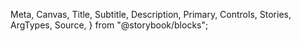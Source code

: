   Meta,
  Canvas,
  Title,
  Subtitle,
  Description,
  Primary,
  Controls,
  Stories,
  ArgTypes,
  Source,
} from "@storybook/blocks";


<Meta of={NavigationStories} />

<Title />
<Subtitle />
<Description />
<Controls />

---

**Note: The Storybook demo component is only for reference. Please refer to the design file below as the final component design.**

---

## Design

<iframe
  width="100%"
  height="600"
  src="https://embed.figma.com/design/SE3TBfjjirxES6H9g2EyvS/UMD-Libraries-Design-System?node-id=1-100&embed-host=share"
  allowfullscreen
></iframe>

## Intro

This is the custom navigation component for the Libraries. It removes the additional sidebar button on the left side of the logo to avoid user confusion (gratuitous redundancy). The sidebar-style menu only appears on small screens (width < 1240px). This header navigation only supports two levels of menus to simplify the user experience and prevent complicated navigation. While the main navigation links serve as regular links, the utility navigation links are used as shortcuts to utilities.

## Component Structure

It consists of two navigation lists in the navigation component, including "Main Navigation" and "Utility Navigation."

### Main Navigation

Serves as the main navigation for the website. It should only include links within the website; functions should not be in this area.

### Utility Navigation

Serves as the sub-navigation to the main navigation. In addition to the sub-content, additional information should be placed here, such as system status, search, etc. There are two types of dropdowns that can be used here: the regular two-level link dropdown and the utility block content dropdown for further customization.

When the navigation component is used in the sub-Libraries site, it should include a link back to the main website in the first position of the utility navigation.

## Specifications

### Breakpoints

- 1240px: The breakpoint for the sidebar-style menu to appear on small screens. This custom breakpoint is designed for the main Libraries' website to avoid the resposive design issue.

### Logo

The height of the logo is limited to 64px, with no limitation on the width. It should maintain the same aspect ratio as the logo design.

## To-do

- Fix vertical overflow for small screen devices (mobile) when entering the second-level menu if the main menu is too long.

